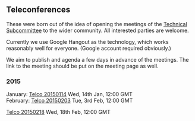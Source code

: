 == Teleconferences ==

These were born out of the idea of opening the meetings of the [[Technical Subcommittee]] to the wider community. All interested parties are welcome. 

Currently we use Google Hangout as the technology, which works reasonably well for everyone. (Google account required obviously.) 

We aim to publish and agenda a few days in advance of the meetings. The link to the meeting should be put on the meeting page as well.

=== 2015 ===

;January: [[Telco 20150114]] Wed, 14th Jan, 12:00 GMT
;February: [[Telco 20150203]] Tue, 3rd Feb, 12:00 GMT
[[Telco 20150218]] Wed, 18th Feb, 12:00 GMT